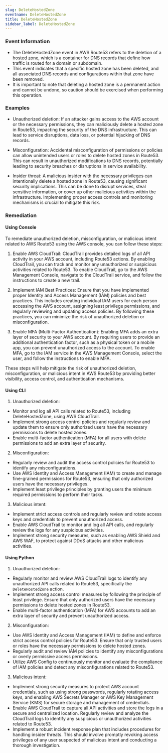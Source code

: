 ```yaml
--- 
slug: DeleteHostedZone
eventname: DeleteHostedZone
title: DeleteHostedZone
sidebar_label: DeleteHostedZone
---
```

                       
### Event Information

- The DeleteHostedZone event in AWS Route53 refers to the deletion of a hosted zone, which is a container for DNS records that define how traffic is routed for a domain or subdomain.
- This event indicates that a specific hosted zone has been deleted, and all associated DNS records and configurations within that zone have been removed.
- It is important to note that deleting a hosted zone is a permanent action and cannot be undone, so caution should be exercised when performing this operation.


### Examples

- Unauthorized deletion: If an attacker gains access to the AWS account or the necessary permissions, they can maliciously delete a hosted zone in Route53, impacting the security of the DNS infrastructure. This can lead to service disruptions, data loss, or potential hijacking of DNS records.

- Misconfiguration: Accidental misconfiguration of permissions or policies can allow unintended users or roles to delete hosted zones in Route53. This can result in unauthorized modifications to DNS records, potentially leading to security breaches or disruptions in service availability.

- Insider threat: A malicious insider with the necessary privileges can intentionally delete a hosted zone in Route53, causing significant security implications. This can be done to disrupt services, steal sensitive information, or cover up other malicious activities within the infrastructure. Implementing proper access controls and monitoring mechanisms is crucial to mitigate this risk.

### Remediation

#### Using Console

To remediate unauthorized deletion, misconfiguration, or malicious intent related to AWS Route53 using the AWS console, you can follow these steps:

1. Enable AWS CloudTrail: CloudTrail provides detailed logs of all API activity in your AWS account, including Route53 actions. By enabling CloudTrail, you can track and monitor any unauthorized or suspicious activities related to Route53. To enable CloudTrail, go to the AWS Management Console, navigate to the CloudTrail service, and follow the instructions to create a new trail.

2. Implement IAM Best Practices: Ensure that you have implemented proper Identity and Access Management (IAM) policies and best practices. This includes creating individual IAM users for each person accessing the AWS account, assigning least privilege permissions, and regularly reviewing and updating access policies. By following these practices, you can minimize the risk of unauthorized deletion or misconfiguration.

3. Enable MFA (Multi-Factor Authentication): Enabling MFA adds an extra layer of security to your AWS account. By requiring users to provide an additional authentication factor, such as a physical token or a mobile app, you can prevent unauthorized access to the account. To enable MFA, go to the IAM service in the AWS Management Console, select the user, and follow the instructions to enable MFA.

These steps will help mitigate the risk of unauthorized deletion, misconfiguration, or malicious intent in AWS Route53 by providing better visibility, access control, and authentication mechanisms.

#### Using CLI

1. Unauthorized deletion:
- Monitor and log all API calls related to Route53, including DeleteHostedZone, using AWS CloudTrail.
- Implement strong access control policies and regularly review and update them to ensure only authorized users have the necessary permissions to delete hosted zones.
- Enable multi-factor authentication (MFA) for all users with delete permissions to add an extra layer of security.

2. Misconfiguration:
- Regularly review and audit the access control policies for Route53 to identify any misconfigurations.
- Use AWS Identity and Access Management (IAM) to create and manage fine-grained permissions for Route53, ensuring that only authorized users have the necessary privileges.
- Implement least privilege principles by granting users the minimum required permissions to perform their tasks.

3. Malicious intent:
- Implement strict access controls and regularly review and rotate access keys and credentials to prevent unauthorized access.
- Enable AWS CloudTrail to monitor and log all API calls, and regularly review the logs for any suspicious activities.
- Implement strong security measures, such as enabling AWS Shield and AWS WAF, to protect against DDoS attacks and other malicious activities.

#### Using Python

1. Unauthorized deletion:
- Regularly monitor and review AWS CloudTrail logs to identify any unauthorized API calls related to Route53, specifically the `DeleteHostedZone` action.
- Implement strong access control measures by following the principle of least privilege. Ensure that only authorized users have the necessary permissions to delete hosted zones in Route53.
- Enable multi-factor authentication (MFA) for AWS accounts to add an extra layer of security and prevent unauthorized access.

2. Misconfiguration:
- Use AWS Identity and Access Management (IAM) to define and enforce strict access control policies for Route53. Ensure that only trusted users or roles have the necessary permissions to delete hosted zones.
- Regularly audit and review IAM policies to identify any misconfigurations or overly permissive access permissions.
- Utilize AWS Config to continuously monitor and evaluate the compliance of IAM policies and detect any misconfigurations related to Route53.

3. Malicious intent:
- Implement strong security measures to protect AWS account credentials, such as using strong passwords, regularly rotating access keys, and enabling AWS Secrets Manager or AWS Key Management Service (KMS) for secure storage and management of credentials.
- Enable AWS CloudTrail to capture all API activities and store the logs in a secure and centralized location. Regularly review and analyze the CloudTrail logs to identify any suspicious or unauthorized activities related to Route53.
- Implement a robust incident response plan that includes procedures for handling insider threats. This should involve promptly revoking access privileges of any user suspected of malicious intent and conducting a thorough investigation.


 